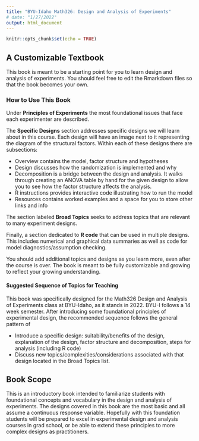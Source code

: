 ```yaml
---
title: "BYU-Idaho Math326: Design and Analysis of Experiments"
# date: "1/27/2022"
output: html_document
---
```


```r
knitr::opts_chunk$set(echo = TRUE)
```

## A Customizable Textbook

This book is meant to be a starting point for you to learn design and analysis of experiments. You should feel free to edit the Rmarkdown files so that the book becomes your own.

### How to Use This Book

Under **Principles of Experiments** the most foundational issues that face each experimenter are described.

The **Specific Designs** section addresses specific designs we will learn about in this course. Each design will have an image next to it representing the diagram of the structural factors. Within each of these designs there are subsections: 

* Overview contains the model, factor structure and hypotheses
* Design discusses how the randomization is implemented and why
* Decomposition is a bridge between the design and analysis. It walks through creating an ANOVA table by hand for the given design to allow you to see how the factor structure affects the analysis.
* R instructions provides interactive code illustrating how to run the model
* Resources contains worked examples and a space for you to store other links and info
    
The section labeled **Broad Topics** seeks to address topics that are relevant to many experiment designs.

Finally, a section dedicated to **R code** that can be used in multiple designs. This includes numerical and graphical data summaries as well as code for model diagnostics/assumption checking.

You should add additional topics and designs as you learn more, even after the course is over. The book is meant to be fully customizable and growing to reflect your growing understanding.

#### Suggested Sequence of Topics for Teaching

This book was specifically designed for the Math326 Design and Analysis of Experiments class at BYU-Idaho, as it stands in 2022. BYU-I follows a 14 week semester. After introducing some foundational principles of experimental design, the recommended sequence follows the general pattern of

* Introduce a specific design: suitability/benefits of the design, explanation of the design, factor structure and decomposition, steps for analysis (including R code)
* Discuss new topics/complexities/considerations associated with that design located in the Broad Topics list.

## Book Scope

This is an introductory book intended to familiarize students with foundational concepts and vocabulary in the design and analysis of experiments. The designs covered in this book are the most basic and all assume a continuous response variable. Hopefully with this foundation students will be prepared to excel in experimental design and analysis courses in grad school, or be able to extend these principles to more complex designs as practitioners.


